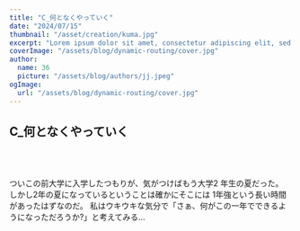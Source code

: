 ```yaml
---
title: "C_何となくやっていく"
date: "2024/07/15"
thumbnail: "/asset/creation/kuma.jpg"
excerpt: "Lorem ipsum dolor sit amet, consectetur adipiscing elit, sed do eiusmod tempor incididunt ut labore et dolore magna aliqua. Praesent elementum facilisis leo vel fringilla est ullamcorper eget. At imperdiet dui accumsan sit amet nulla facilities morbi tempus."
coverImage: "/assets/blog/dynamic-routing/cover.jpg"
author:
  name: 36
  picture: "/assets/blog/authors/jj.jpeg"
ogImage:
  url: "/assets/blog/dynamic-routing/cover.jpg"
---
```


## C\_<span>何となく</span>やっていく

<br />
<br />
<br />
ついこの前大学に入学したつもりが、気がつけばもう大学<span>2</span>
年生の夏だった。 しかし2年の夏になっているということは確かにそこには
<span>1年強</span>という長い時間があったはずなのだ。 私はウキウキな気分で「さぁ、何がこの一年でできるようになっただろうか?」と考えてみる…
<br />
<br />
